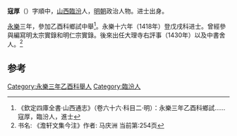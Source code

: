'''寇厚'''（{{bd|？||？||catIdx=K寇}}）字順中，[[山西|山西]][[臨汾|臨汾]]人，[[明朝|明朝]]政治人物。进士出身。

[[永樂|永樂]]三年，參加乙酉科鄉試中舉<ref>《欽定四庫全書·山西通志》（卷六十六·科目二·明）：永樂三年乙酉科鄉試……寇厚，臨汾人，進士</ref>。永樂十六年（1418年）登戊戌科进士。曾經參與編寫明太宗實錄和明仁宗實錄。後來出任大理寺右評事（1430年）以及中書舍人。<ref>书名: 《澹轩文集今注》作者: 马庆洲
当前第:254页</ref>

==参考==
{{reflist}}
{{明朝人物小作品}}
{{永樂十六年戊戌科殿試金榜}}
{{DEFAULTSORT:Kou寇}}
[[Category:永樂三年乙酉科舉人|Category:永樂三年乙酉科舉人]]
[[Category:臨汾人|Category:臨汾人]]